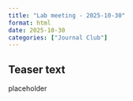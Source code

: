 ```yaml
---
title: "Lab meeting - 2025-10-30"
format: html
date: 2025-10-30
categories: ["Journal Club"] 
---
```

Teaser text
---

placeholder